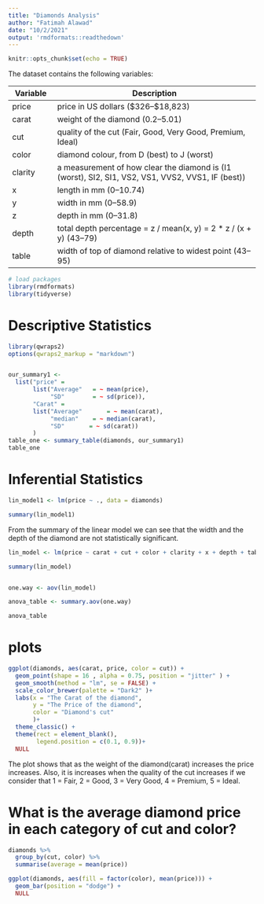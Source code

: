 ```yaml
---
title: "Diamonds Analysis"
author: "Fatimah Alawad"
date: "10/2/2021"
output: 'rmdformats::readthedown'
---
```


```r
knitr::opts_chunk$set(echo = TRUE)
```

The dataset contains the following variables:

| Variable | Description                                 |
|----------|---------------------------------------------|
|price     | price in US dollars (\$326–\$18,823)        |
|carat     | weight of the diamond (0.2–5.01)            |
| cut      | quality of the cut (Fair, Good, Very Good, Premium, Ideal)|
| color    | diamond colour, from D (best) to J (worst)  |
| clarity  | a measurement of how clear the diamond is (I1 (worst), SI2, SI1, VS2, VS1, VVS2, VVS1, IF (best))               |
| x        | length in mm (0–10.74)                      |
| y        | width in mm (0–58.9)                        |
| z        | depth in mm (0–31.8)                        |
| depth    | total depth percentage = z / mean(x, y) = 2 * z / (x + y) (43–79)                                               |
| table    | width of top of diamond relative to widest point (43–95)                                                  |

```r
# load packages
library(rmdformats)
library(tidyverse)
```

# Descriptive Statistics

```r
library(qwraps2)
options(qwraps2_markup = "markdown")


our_summary1 <-
  list("price" =
       list("Average"   = ~ mean(price),
            "SD"        = ~ sd(price)),
       "Carat" =
       list("Average"       = ~ mean(carat),
            "median"    = ~ median(carat),
            "SD"       = ~ sd(carat))
       )
table_one <- summary_table(diamonds, our_summary1)
table_one
```

# Inferential Statistics

```r

lin_model1 <- lm(price ~ ., data = diamonds)

summary(lin_model1)
```

From the summary of the linear model we can see that the width and the depth of the diamond are not statistically significant.

```r
lin_model <- lm(price ~ carat + cut + color + clarity + x + depth + table, data = diamonds)

summary(lin_model)


one.way <- aov(lin_model) 

anova_table <- summary.aov(one.way)

anova_table

```

# plots

```r
ggplot(diamonds, aes(carat, price, color = cut)) +
  geom_point(shape = 16 , alpha = 0.75, position = "jitter" ) +
  geom_smooth(method = "lm", se = FALSE) +
  scale_color_brewer(palette = "Dark2" )+
  labs(x = "The Carat of the diamond",
       y = "The Price of the diamond",
       color = "Diamond's cut"
       )+
  theme_classic() +
  theme(rect = element_blank(),
        legend.position = c(0.1, 0.9))+
  NULL
```
The plot shows that as the weight of the diamond(carat) increases the price increases. Also, it is increases when the quality of the cut increases if we consider that 1 = Fair, 2 = Good, 3 = Very Good, 4 = Premium, 5 = Ideal.

# What is the average diamond price in each category of cut and color?

```r
diamonds %>% 
  group_by(cut, color) %>% 
  summarise(average = mean(price))

ggplot(diamonds, aes(fill = factor(color), mean(price))) +
  geom_bar(position = "dodge") +
  NULL


```

